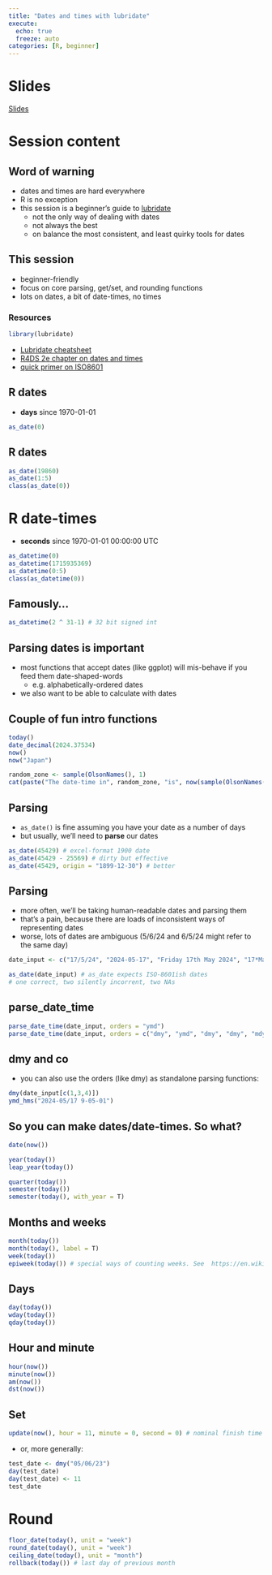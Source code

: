 ---
title: "Dates and times with lubridate"
execute: 
  echo: true
  freeze: auto
categories: [R, beginner]
---

# Slides

[Slides](Dates and Times with Lubridate.pdf)

# Session content

## Word of warning

-   dates and times are hard everywhere
-   R is no exception
-   this session is a beginner's guide to [lubridate](https://cran.r-project.org/web/packages/lubridate/index.html)
    -   not the only way of dealing with dates
    -   not always the best
    -   on balance the most consistent, and least quirky tools for dates

## This session

-   beginner-friendly
-   focus on core parsing, get/set, and rounding functions
-   lots on dates, a bit of date-times, no times



### Resources

```{r}

library(lubridate)
```

-   [Lubridate cheatsheet](https://rstudio.github.io/cheatsheets/html/lubridate.html)
-   [R4DS 2e chapter on dates and times](https://r4ds.hadley.nz/datetimes)
-   [quick primer on ISO8601](https://en.wikipedia.org/wiki/ISO_8601)

## R dates

-   **days** since 1970-01-01



```{r}
as_date(0)
```

## R dates

```{r}
as_date(19860)
as_date(1:5)
class(as_date(0))
```

# R date-times

-   **seconds** since 1970-01-01 00:00:00 UTC



```{r}
as_datetime(0)
as_datetime(1715935369)
as_datetime(0:5)
class(as_datetime(0))

```

## Famously...

```{r}
as_datetime(2 ^ 31-1) # 32 bit signed int
```

## Parsing dates is important

-   most functions that accept dates (like ggplot) will mis-behave if you feed them date-shaped-words
    -   e.g. alphabetically-ordered dates
-   we also want to be able to calculate with dates

## Couple of fun intro functions

```{r}
today()
date_decimal(2024.37534)
now()
now("Japan")

random_zone <- sample(OlsonNames(), 1)
cat(paste("The date-time in", random_zone, "is", now(sample(OlsonNames(), 1))))


```

## Parsing

-   `as_date()` is fine assuming you have your date as a number of days
-   but usually, we'll need to **parse** our dates



```{r}
as_date(45429) # excel-format 1900 date
as_date(45429 - 25569) # dirty but effective
as_date(45429, origin = "1899-12-30") # better
```

## Parsing

-   more often, we'll be taking human-readable dates and parsing them
-   that's a pain, because there are loads of inconsistent ways of representing dates
-   worse, lots of dates are ambiguous (5/6/24 and 6/5/24 might refer to the same day)



```{r}
date_input <- c("17/5/24", "2024-05-17", "Friday 17th May 2024", "17*May*24", "5/17/2024" )

as_date(date_input) # as_date expects ISO-8601ish dates
# one correct, two silently incorrent, two NAs

```

## parse_date_time

```{r}

parse_date_time(date_input, orders = "ymd")
parse_date_time(date_input, orders = c("dmy", "ymd", "dmy", "dmy", "mdy"))
```

## dmy and co

-   you can also use the orders (like dmy) as standalone parsing functions:



```{r}
dmy(date_input[c(1,3,4)])
ymd_hms("2024-05/17 9-05-01")
```

## So you can make dates/date-times. So what?

```{r}
date(now())

year(today())
leap_year(today())

quarter(today())
semester(today())
semester(today(), with_year = T)
```

## Months and weeks

```{r}
month(today())
month(today(), label = T)
week(today())
epiweek(today()) # special ways of counting weeks. See  https://en.wikipedia.org/wiki/ISO_week_date and https://www.cmmcp.org/mosquito-surveillance-data/pages/epi-week-calendars-2008-2024
```

## Days

```{r}
day(today())
wday(today())
qday(today())
```

## Hour and minute

```{r}
hour(now())
minute(now())
am(now())
dst(now()) 
```

## Set

```{r}

update(now(), hour = 11, minute = 0, second = 0) # nominal finish time today
```



-   or, more generally:



```{r}
test_date <- dmy("05/06/23")
day(test_date)
day(test_date) <- 11
test_date
```

# Round

```{r}
floor_date(today(), unit = "week")
round_date(today(), unit = "week")
ceiling_date(today(), unit = "month")
rollback(today()) # last day of previous month
```
